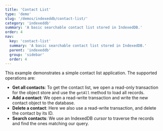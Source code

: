 ```yaml
---
title: 'Contact List'
type: 'demo'
slug: '/demos/indexeddb/contact-list/'
category: 'indexeddb'
summary: 'A basic searchable contact list stored in IndexedDB.'
order: 4
nav:
  key: 'contact-list'
  summary: 'A basic searchable contact list stored in IndexedDB.'
  parent: 'indexeddb'
  group: 'sidebar'
  order: 4
---
```


This example demonstrates a simple contact list application. The supported operations are:

 - **Get all contacts**: To get the contact list, we open a read-only transaction for the object store and use the `getAll` method
to load all records.
 - **Add a contact**: We open a read-write transaction and write the new contact object to the database.
 - **Delete a contact**: Here we also use a read-write transaction, and delete the contact by its ID.
 - **Search contacts**: We use an IndexedDB *cursor* to traverse the records and find the ones matching our query.
